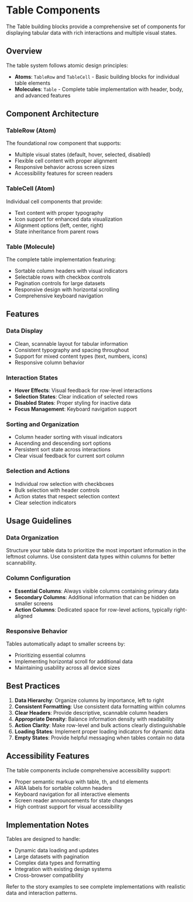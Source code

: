 
<Meta title="Molecules/Table/Documentation" />

# Table Components

The Table building blocks provide a comprehensive set of components for displaying tabular data with rich interactions and multiple visual states.

## Overview

The table system follows atomic design principles:

- **Atoms**: `TableRow` and `TableCell` - Basic building blocks for individual table elements
- **Molecules**: `Table` - Complete table implementation with header, body, and advanced features

## Component Architecture

### TableRow (Atom)
The foundational row component that supports:
- Multiple visual states (default, hover, selected, disabled)
- Flexible cell content with proper alignment
- Responsive behavior across screen sizes
- Accessibility features for screen readers

### TableCell (Atom)
Individual cell components that provide:
- Text content with proper typography
- Icon support for enhanced data visualization
- Alignment options (left, center, right)
- State inheritance from parent rows

### Table (Molecule)
The complete table implementation featuring:
- Sortable column headers with visual indicators
- Selectable rows with checkbox controls
- Pagination controls for large datasets
- Responsive design with horizontal scrolling
- Comprehensive keyboard navigation

## Features

### Data Display
- Clean, scannable layout for tabular information
- Consistent typography and spacing throughout
- Support for mixed content types (text, numbers, icons)
- Responsive column behavior

### Interaction States
- **Hover Effects**: Visual feedback for row-level interactions
- **Selection States**: Clear indication of selected rows
- **Disabled States**: Proper styling for inactive data
- **Focus Management**: Keyboard navigation support

### Sorting and Organization
- Column header sorting with visual indicators
- Ascending and descending sort options
- Persistent sort state across interactions
- Clear visual feedback for current sort column

### Selection and Actions
- Individual row selection with checkboxes
- Bulk selection with header controls
- Action states that respect selection context
- Clear selection indicators

## Usage Guidelines

### Data Organization
Structure your table data to prioritize the most important information in the leftmost columns. Use consistent data types within columns for better scannability.

### Column Configuration
- **Essential Columns**: Always visible columns containing primary data
- **Secondary Columns**: Additional information that can be hidden on smaller screens
- **Action Columns**: Dedicated space for row-level actions, typically right-aligned

### Responsive Behavior
Tables automatically adapt to smaller screens by:
- Prioritizing essential columns
- Implementing horizontal scroll for additional data
- Maintaining usability across all device sizes

## Best Practices

1. **Data Hierarchy**: Organize columns by importance, left to right
2. **Consistent Formatting**: Use consistent data formatting within columns
3. **Clear Headers**: Provide descriptive, scannable column headers
4. **Appropriate Density**: Balance information density with readability
5. **Action Clarity**: Make row-level and bulk actions clearly distinguishable
6. **Loading States**: Implement proper loading indicators for dynamic data
7. **Empty States**: Provide helpful messaging when tables contain no data

## Accessibility Features

The table components include comprehensive accessibility support:
- Proper semantic markup with table, th, and td elements
- ARIA labels for sortable column headers
- Keyboard navigation for all interactive elements
- Screen reader announcements for state changes
- High contrast support for visual accessibility

## Implementation Notes

Tables are designed to handle:
- Dynamic data loading and updates
- Large datasets with pagination
- Complex data types and formatting
- Integration with existing design systems
- Cross-browser compatibility

Refer to the story examples to see complete implementations with realistic data and interaction patterns.
